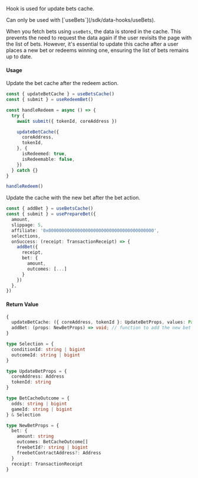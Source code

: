 
Hook is used for update bets cache.

<Callout type="warning">
  Can only be used with [`useBets`](/sdk/data-hooks/useBets).
</Callout>

When you fetch bets using `useBets`, the data is stored in the cache. This prevents the need to request the data again if the user revisits the page with the list of bets. However, it's essential to update this cache after a user places a new bet or redeems winning one, ensuring the list of bets remains up to date.

#### Usage

Update the bet cache after the redeem action.

```ts {1, 8-14}
const { updateBetCache } = useBetsCache()
const { submit } = useRedeemBet()

const handleRedeem = async () => {
  try {
    await submit({ tokenId, coreAddress })

    updateBetCache({
      coreAddress,
      tokenId,
    }, {
      isRedeemed: true,
      isRedeemable: false,
    })
  } catch {}
}

handleRedeem()
```

Update the cache with the new bet after the bet action.

```ts {1, 8-14}
const { addBet } = useBetsCache()
const { submit } = usePrepareBet({
  amount,
  slippage: 5,
  affiliate: '0x0000000000000000000000000000000000000000',
  selections,
  onSuccess: (receipt: TransactionReceipt) => {
    addBet({
      receipt,
      bet: {
        amount,
        outcomes: [...]
      }
    })
  },
})
```

#### Return Value

```ts
{
  updateBetCache: ({ coreAddress, tokenId }: UpdateBetProps, values: Partial<BetFragment>) => void; // function to update an existing bet in the cache
  addBet: (props: NewBetProps) => void; // function to add the new bet in the cache
}
```

```ts
type Selection = {
  conditionId: string | bigint
  outcomeId: string | bigint
}

type UpdateBetProps = {
  coreAddress: Address
  tokenId: string
}

type BetCacheOutcome = {
  odds: string | bigint
  gameId: string | bigint
} & Selection

type NewBetProps = {
  bet: {
    amount: string
    outcomes: BetCacheOutcome[]
    freebetId?: string | bigint
    freebetContractAddress?: Address
  }
  receipt: TransactionReceipt
}
```
